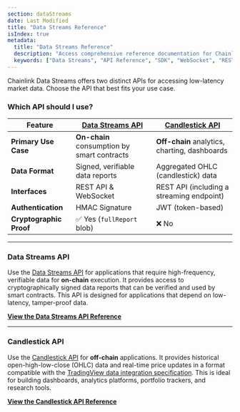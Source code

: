 ```yaml
---
section: dataStreams
date: Last Modified
title: "Data Streams Reference"
isIndex: true
metadata:
  title: "Data Streams Reference"
  description: "Access comprehensive reference documentation for Chainlink Data Streams including API interfaces, SDK libraries, authentication guides, and report schemas."
  keywords: ["Data Streams", "API Reference", "SDK", "WebSocket", "REST API", "Integration Guide"]
---
```


Chainlink Data Streams offers two distinct APIs for accessing low-latency market data. Choose the API that best fits your use case.

### Which API should I use?

| Feature                 | [Data Streams API](./data-streams-api)      | [Candlestick API](./candlestick-api)          |
| ----------------------- | ------------------------------------------- | --------------------------------------------- |
| **Primary Use Case**    | **On-chain** consumption by smart contracts | **Off-chain** analytics, charting, dashboards |
| **Data Format**         | Signed, verifiable data reports             | Aggregated OHLC (candlestick) data            |
| **Interfaces**          | REST API & WebSocket                        | REST API (including a streaming endpoint)     |
| **Authentication**      | HMAC Signature                              | JWT (token-based)                             |
| **Cryptographic Proof** | ✅ Yes (`fullReport` blob)                  | ❌ No                                         |

---

### Data Streams API

Use the [Data Streams API](./data-streams-api) for applications that require high-frequency, verifiable data for **on-chain** execution. It provides access to cryptographically signed data reports that can be verified and used by smart contracts. This API is designed for applications that depend on low-latency, tamper-proof data.

**[View the Data Streams API Reference](./data-streams-api/interface-api)**

---

### Candlestick API

Use the [Candlestick API](./candlestick-api) for **off-chain** applications. It provides historical open-high-low-close (OHLC) data and real-time price updates in a format compatible with the [TradingView data integration specification](https://www.tradingview.com/broker-api-docs/rest-api-spec/#tag/Data-Integration). This is ideal for building dashboards, analytics platforms, portfolio trackers, and research tools.

**[View the Candlestick API Reference](./candlestick-api)**
